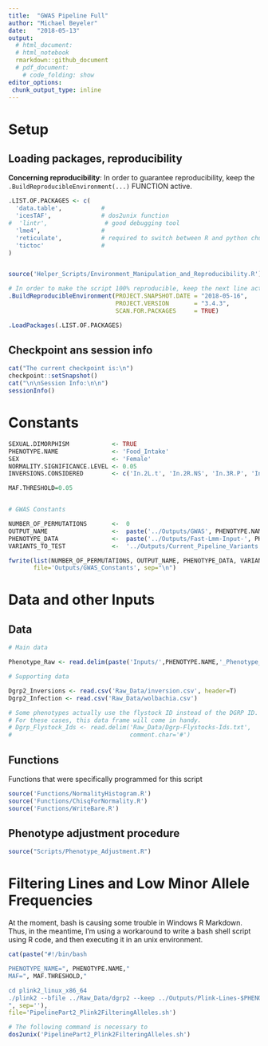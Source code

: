 ```yaml
---
title:  "GWAS Pipeline Full"
author: "Michael Beyeler"
date:   "2018-05-13"
output:
  # html_document:
  # html_notebook
  rmarkdown::github_document
  # pdf_document:
    # code_folding: show
editor_options:
 chunk_output_type: inline
---
```




# Setup

## Loading packages, reproducibility

**Concerning reproducibility**: In order to guarantee reproducibility, keep the `.BuildReproducibleEnvironment(...)` FUNCTION active.

```r

.LIST.OF.PACKAGES <- c(
  'data.table',           #
  'icesTAF',              # dos2unix function
#  'lintr',                # good debugging tool
  'lme4',                 # 
  'reticulate',           # required to switch between R and python chunks, apparently
  'tictoc'                # 
)


source('Helper_Scripts/Environment_Manipulation_and_Reproducibility.R')

# In order to make the script 100% reproducible, keep the next line active:
.BuildReproducibleEnvironment(PROJECT.SNAPSHOT.DATE = "2018-05-16",
                              PROJECT.VERSION       = "3.4.3",
                              SCAN.FOR.PACKAGES     = TRUE)

.LoadPackages(.LIST.OF.PACKAGES)

```


## Checkpoint ans session info

```r
cat("The current checkpoint is:\n")
checkpoint::setSnapshot()
cat("\n\nSession Info:\n\n")
sessionInfo()
```



# Constants

```r

SEXUAL.DIMORPHISM            <- TRUE
PHENOTYPE.NAME               <- 'Food_Intake'
SEX                          <- 'Female'
NORMALITY.SIGNIFICANCE.LEVEL <- 0.05
INVERSIONS.CONSIDERED        <- c('In.2L.t', 'In.2R.NS', 'In.3R.P', 'In.3R.K', 'In.3R.Mo')

MAF.THRESHOLD=0.05


# GWAS Constants

NUMBER_OF_PERMUTATIONS       <-  0
OUTPUT_NAME                  <-  paste('../Outputs/GWAS', PHENOTYPE.NAME, sep='_')
PHENOTYPE_DATA               <-  paste('../Outputs/Fast-Lmm-Input-', PHENOTYPE.NAME, '-', SEX, '.txt', sep='')
VARIANTS_TO_TEST             <-  '../Outputs/Current_Pipeline_Variants'

fwrite(list(NUMBER_OF_PERMUTATIONS, OUTPUT_NAME, PHENOTYPE_DATA, VARIANTS_TO_TEST),
       file='Outputs/GWAS_Constants', sep="\n")
```



# Data and other Inputs

## Data

```r
# Main data

Phenotype_Raw <- read.delim(paste('Inputs/',PHENOTYPE.NAME,'_Phenotype_Full.txt', sep=""), header=T)

# Supporting data

Dgrp2_Inversions <- read.csv('Raw_Data/inversion.csv', header=T)
Dgrp2_Infection <- read.csv('Raw_Data/wolbachia.csv')

# Some phenotypes actually use the flystock ID instead of the DGRP ID.
# For these cases, this data frame will come in handy.
# Dgrp_Flystock_Ids <- read.delim('Raw_Data/Dgrp-Flystocks-Ids.txt',
#                                 comment.char='#')
```


## Functions

Functions that were specifically programmed for this script

```r

source('Functions/NormalityHistogram.R')
source('Functions/ChisqForNormality.R')
source('Functions/WriteBare.R')
```



## Phenotype adjustment procedure

```r
source("Scripts/Phenotype_Adjustment.R")
```



# Filtering Lines and Low Minor Allele Frequencies

At the moment, bash is causing some trouble in Windows R Markdown. Thus, in the meantime, I'm using a workaround to write a bash shell script using R code, and then executing it in an unix environment.

```r
cat(paste("#!/bin/bash

PHENOTYPE_NAME=", PHENOTYPE.NAME,"
MAF=", MAF.THRESHOLD,"

cd plink2_linux_x86_64
./plink2 --bfile ../Raw_Data/dgrp2 --keep ../Outputs/Plink-Lines-$PHENOTYPE_NAME.txt --maf $MAF --make-bed --out ../Outputs/Current_Pipeline_Variants
", sep=''),
file='PipelinePart2_Plink2FilteringAlleles.sh')

# The following command is necessary to 
dos2unix('PipelinePart2_Plink2FilteringAlleles.sh')
```